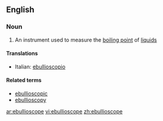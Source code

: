 ==English==

===Noun===
{{en-noun}}

#{{physics}} An instrument used to measure the [[boiling point]] of [[liquid]]s

====Translations====
{{top}}
*Italian: [[ebullioscopio]] {{m}}
{{mid}}

{{bottom}}

====Related terms====
*[[ebullioscopic]]
*[[ebullioscopy]]

[[ar:ebullioscope]]
[[vi:ebullioscope]]
[[zh:ebullioscope]]